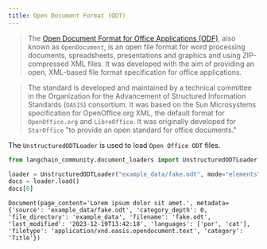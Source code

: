 ```yaml
---
title: Open Document Format (ODT)
---
```


>The [Open Document Format for Office Applications (ODF)](https://en.wikipedia.org/wiki/OpenDocument), also known as `OpenDocument`, is an open file format for word processing documents, spreadsheets, presentations and graphics and using ZIP-compressed XML files. It was developed with the aim of providing an open, XML-based file format specification for office applications.

>The standard is developed and maintained by a technical committee in the Organization for the Advancement of Structured Information Standards (`OASIS`) consortium. It was based on the Sun Microsystems specification for OpenOffice.org XML, the default format for `OpenOffice.org` and `LibreOffice`. It was originally developed for `StarOffice` "to provide an open standard for office documents."

The `UnstructuredODTLoader` is used to load `Open Office ODT` files.


```python
from langchain_community.document_loaders import UnstructuredODTLoader

loader = UnstructuredODTLoader("example_data/fake.odt", mode="elements")
docs = loader.load()
docs[0]
```



```output
Document(page_content='Lorem ipsum dolor sit amet.', metadata={'source': 'example_data/fake.odt', 'category_depth': 0, 'file_directory': 'example_data', 'filename': 'fake.odt', 'last_modified': '2023-12-19T13:42:18', 'languages': ['por', 'cat'], 'filetype': 'application/vnd.oasis.opendocument.text', 'category': 'Title'})
```



```python

```

